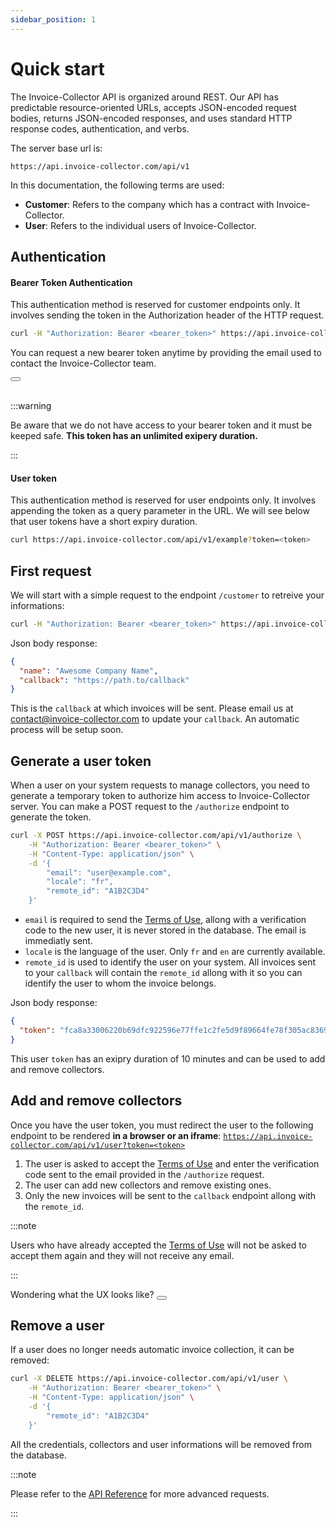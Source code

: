 ```yaml
---
sidebar_position: 1
---
```



# Quick start

The Invoice-Collector API is organized around REST. Our API has predictable resource-oriented URLs, accepts JSON-encoded request bodies, returns JSON-encoded responses, and uses standard HTTP response codes, authentication, and verbs.

The server base url is:

```
https://api.invoice-collector.com/api/v1
```

In this documentation, the following terms are used:

- **Customer**: Refers to the company which has a contract with Invoice-Collector.
- **User**: Refers to the individual users of Invoice-Collector.

## Authentication

#### Bearer Token Authentication

This authentication method is reserved for customer endpoints only. It involves sending the token in the Authorization header of the HTTP request.

```bash
curl -H "Authorization: Bearer <bearer_token>" https://api.invoice-collector.com/api/v1/example
```

You can request a new bearer token anytime by providing the email used to contact the Invoice-Collector team.

<div style={{ textAlign: 'center' }}>
  <Button label="Request a new bearer token" link="https://registry.invoice-collector.com/v1/bearer" />
</div>
<br/>

:::warning

Be aware that we do not have access to your bearer token and it must be keeped safe. **This token has an unlimited exipery duration.**

:::

#### User token

This authentication method is reserved for user endpoints only. It involves appending the token as a query parameter in the URL.
We will see below that user tokens have a short expiry duration.

```bash
curl https://api.invoice-collector.com/api/v1/example?token=<token>
```

## First request

We will start with a simple request to the endpoint `/customer` to retreive your informations:

```bash
curl -H "Authorization: Bearer <bearer_token>" https://api.invoice-collector.com/api/v1/customer
```

Json body response:

```json
{
  "name": "Awesome Company Name",
  "callback": "https://path.to/callback"
}
```

This is the `callback` at which invoices will be sent. Please email us at contact@invoice-collector.com to update your `callback`. An automatic process will be setup soon.

## Generate a user token

When a user on your system requests to manage collectors, you need to generate a temporary token to authorize him access to Invoice-Collector server. You can make a POST request to the `/authorize` endpoint to generate the token.

```bash
curl -X POST https://api.invoice-collector.com/api/v1/authorize \
    -H "Authorization: Bearer <bearer_token>" \
    -H "Content-Type: application/json" \
    -d '{
        "email": "user@example.com",
        "locale": "fr",
        "remote_id": "A1B2C3D4"
    }'
```

- `email` is required to send the [Terms of Use](https://invoice-collector.com/terms-of-use), allong with a verification code to the new user, it is never stored in the database. The email is immediatly sent.
- `locale` is the language of the user. Only `fr` and `en` are currently available.
- `remote_id` is used to identify the user on your system. All invoices sent to your `callback` will contain the `remote_id` allong with it so you can identify the user to whom the invoice belongs.

Json body response:

```json
{
  "token": "fca8a33006220b69dfc922596e77ffe1c2fe5d9f89664fe78f305ac836927fe52a788208d2f881fb829141eac12d2c384468d5e6a89c92dbe40f64a1366d2f22"
}
```

This user `token` has an exipry duration of 10 minutes and can be used to add and remove collectors.

## Add and remove collectors

Once you have the user token, you must redirect the user to the following endpoint to be rendered **in a browser or an iframe**: [`https://api.invoice-collector.com/api/v1/user?token=<token>`](https://api.invoice-collector.com/api/v1/user?token=<token>)

1. The user is asked to accept the [Terms of Use](https://invoice-collector.com/terms-of-use) and enter the verification code sent to the email provided in the `/authorize` request.
2. The user can add new collectors and remove existing ones.
3. Only the new invoices will be sent to the `callback` endpoint allong with the `remote_id`.

:::note

Users who have already accepted the [Terms of Use](https://invoice-collector.com/terms-of-use) will not be asked to accept them again and they will not receive any email.

:::

<div style={{ textAlign: 'center' }}>
Wondering what the UX looks like?
  <Button label="Try the DEMO" link="https://registry.invoice-collector.com/v1/demo" />
</div>

## Remove a user

If a user does no longer needs automatic invoice collection, it can be removed:

```bash
curl -X DELETE https://api.invoice-collector.com/api/v1/user \
    -H "Authorization: Bearer <bearer_token>" \
    -H "Content-Type: application/json" \
    -d '{
        "remote_id": "A1B2C3D4"
    }'
```

All the credentials, collectors and user informations will be removed from the database.

:::note

Please refer to the [API Reference](../../api.mdx) for more advanced requests.

:::